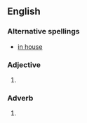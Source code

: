 ==English==

===Alternative spellings===
*[[in house]]

===Adjective===
{{en-adj|pos=[[in]]-[[house]]|-}}

# {{alternative spelling of|[[in house]]}}

===Adverb===
{{en-adv|pos=[[in]]-[[house]]|-}}

# {{alternative spelling of|[[in house]]}}